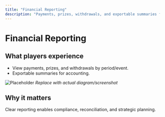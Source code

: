 ```yaml
---
title: "Financial Reporting"
description: "Payments, prizes, withdrawals, and exportable summaries for accounting."
---
```


# Financial Reporting

## What players experience
- View payments, prizes, and withdrawals by period/event.
- Exportable summaries for accounting.

![Placeholder](/images/screenshots/financial-reporting.png)
*Replace with actual diagram/screenshot*

## Why it matters
Clear reporting enables compliance, reconciliation, and strategic planning.
